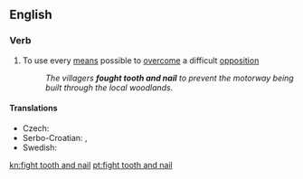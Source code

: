 ==English==

===Verb===
{{head|en|verb|head=[[fight]] [[tooth]] [[and]] [[nail]]}}

# {{label|en|idiomatic}} To use every [[means]] possible to [[overcome]] a difficult [[opposition]]
#: ''The villagers '''fought tooth and nail''' to prevent the motorway being built through the local woodlands.''

====Translations====
{{trans-top|use every means possible to overcome a difficult opposition}}
* Czech: {{t|cs|bránit se zuby nehty}}
* Serbo-Croatian: {{t|sh|boriti se zubima i noktima}}, {{t|sh|boriti se svim raspoloživim silama}}
* Swedish: {{t|sv|slåss med näbbar och klor}}
{{trans-mid}}
{{trans-bottom}}

[[kn:fight tooth and nail]]
[[pt:fight tooth and nail]]